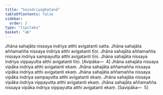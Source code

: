 ```yaml
---
title: "Saindriyaghaṭanā"
tableOfContents: false
sidebar:
  order: 3
type: "tipitaka"
basket: "ab"
---
```



<DynamicBreadcrumb />

<Division number="362">

<Paragraph number="1107">
Jhāna sahajāta nissaya indriya atthi avigatanti satta. Jhāna sahajāta aññamañña nissaya indriya atthi avigatanti tīṇi. Jhāna sahajāta aññamañña nissaya indriya sampayutta atthi avigatanti tīṇi. Jhāna sahajāta nissaya indriya vippayutta atthi avigatanti tīṇi. [Avipāka—  4]
</Paragraph>

<Paragraph number="1108">
Jhāna sahajāta nissaya vipāka indriya atthi avigatanti ekaṃ. Jhāna sahajāta aññamañña nissaya vipāka indriya atthi avigatanti ekaṃ. Jhāna sahajāta aññamañña nissaya vipāka indriya sampayutta atthi avigatanti ekaṃ. Jhāna sahajāta nissaya vipāka indriya vippayutta atthi avigatanti ekaṃ. Jhāna sahajāta aññamañña nissaya vipāka indriya vippayutta atthi avigatanti ekaṃ. [Savipāka—  5]
</Paragraph>
</Division>